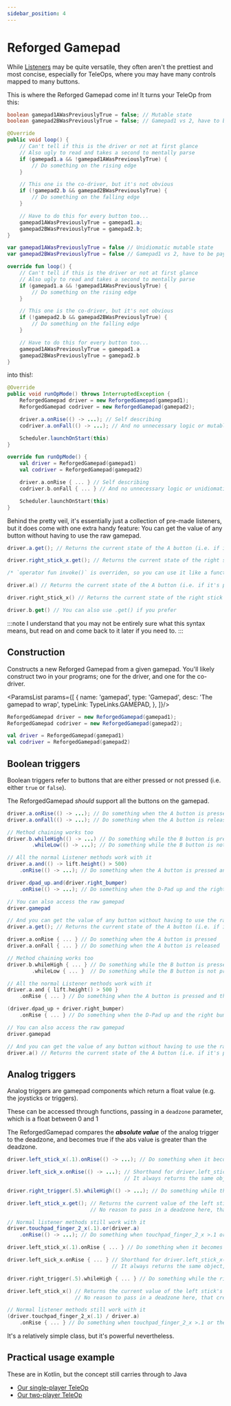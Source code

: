 ```yaml
---
sidebar_position: 4
---
```



# Reforged Gamepad

While [Listeners](./listeners) may be quite versatile, they often aren't the prettiest and most concise, especially for
TeleOps, where you may have many controls mapped to many buttons.

This is where the Reforged Gamepad come in! It turns your TeleOp from this:

<Tabs groupId="programming-language">
<TabItem value="java" label="Java">

  ```java
  boolean gamepad1AWasPreviouslyTrue = false; // Mutable state
  boolean gamepad2BWasPreviouslyTrue = false; // Gamepad1 vs 2, have to be paying attention!

  @Override
  public void loop() {
      // Can't tell if this is the driver or not at first glance
      // Also ugly to read and takes a second to mentally parse
      if (gamepad1.a && !gamepad1AWasPreviouslyTrue) {
          // Do something on the rising edge
      }

      // This one is the co-driver, but it's not obvious
      if (!gamepad2.b && gamepad2BWasPreviouslyTrue) {
          // Do something on the falling edge
      }

      // Have to do this for every button too...
      gamepad1AWasPreviouslyTrue = gamepad1.a;
      gamepad2BWasPreviouslyTrue = gamepad2.b;
  }
  ```

</TabItem>
<TabItem value="kt" label="Kotlin">

  ```kotlin
  var gamepad1AWasPreviouslyTrue = false // Unidiomatic mutable state
  var gamepad2BWasPreviouslyTrue = false // Gamepad1 vs 2, have to be paying attention!

  override fun loop() {
      // Can't tell if this is the driver or not at first glance
      // Also ugly to read and takes a second to mentally parse
      if (gamepad1.a && !gamepad1AWasPreviouslyTrue) {
          // Do something on the rising edge
      }

      // This one is the co-driver, but it's not obvious
      if (!gamepad2.b && gamepad2BWasPreviouslyTrue) {
          // Do something on the falling edge
      }

      // Have to do this for every button too...
      gamepad1AWasPreviouslyTrue = gamepad1.a
      gamepad2BWasPreviouslyTrue = gamepad2.b
  }
  ```

</TabItem>
</Tabs>

into this!:

<Tabs groupId="programming-language">
<TabItem value="java" label="Java">

  ```java title="(LinearOpMode btw)"
  @Override
  public void runOpMode() throws InterruptedException {
      ReforgedGamepad driver = new ReforgedGamepad(gamepad1);
      ReforgedGamepad codriver = new ReforgedGamepad(gamepad2);

      driver.a.onRise(() -> ...); // Self describing
      codriver.a.onFall(() -> ...); // And no unnecessary logic or mutable state

      Scheduler.launchOnStart(this)
  }
  ```

</TabItem>
<TabItem value="kt" label="Kotlin">

  ```kotlin title="(LinearOpMode btw)"
  override fun runOpMode() {
      val driver = ReforgedGamepad(gamepad1)
      val codriver = ReforgedGamepad(gamepad2)

      driver.a.onRise { ... } // Self describing
      codriver.b.onFall { ... } // And no unnecessary logic or unidiomatic mutable state

      Scheduler.launchOnStart(this)
  }
  ```

</TabItem>
</Tabs>

Behind the pretty veil, it's essentially just a collection of pre-made listeners, but it does come with one extra
handy feature: You can get the value of any button without having to use the raw gamepad.

<Tabs groupId="programming-language">
<TabItem value="java" label="Java">

  ```java
  driver.a.get(); // Returns the current state of the A button (i.e. if it's pressed or not)

  driver.right_stick_x.get(); // Returns the current state of the right stick's X axis
  ```

</TabItem>
<TabItem value="kt" label="Kotlin">

  ```kotlin
  /* `operator fun invoke()` is overriden, so you can use it like a function */

  driver.a() // Returns the current state of the A button (i.e. if it's pressed or not)

  driver.right_stick_x() // Returns the current state of the right stick's X axis

  driver.b.get() // You can also use .get() if you prefer
  ```

</TabItem>
</Tabs>

:::note
I understand that you may not be entirely sure what this syntax means, but read on and come back to it later if
you need to.
:::

## Construction

Constructs a new Reforged Gamepad from a given gamepad. You'll likely construct two in your programs; one for the
driver, and one for the co-driver.

<ParamsList params={[
  {
    name: 'gamepad',
    type: 'Gamepad',
    desc: 'The gamepad to wrap',
    typeLink: TypeLinks.GAMEPAD,
  },
]}/>

<Tabs groupId="programming-language">
<TabItem value="java" label="Java">

  ```java
  ReforgedGamepad driver = new ReforgedGamepad(gamepad1);
  ReforgedGamepad codriver = new ReforgedGamepad(gamepad2);
  ```

</TabItem>
<TabItem value="kt" label="Kotlin">

  ```kotlin
  val driver = ReforgedGamepad(gamepad1)
  val codriver = ReforgedGamepad(gamepad2)
  ```

</TabItem>
</Tabs>

## Boolean triggers

Boolean triggers refer to buttons that are either pressed or not pressed (i.e. either `true` or `false`).

The ReforgedGamepad *should* support all the buttons on the gamepad.

<Tabs groupId="programming-language">
<TabItem value="java" label="Java">

  ```java
  driver.a.onRise(() -> ...); // Do something when the A button is pressed
  driver.a.onFall(() -> ...); // Do something when the A button is released

  // Method chaining works too
  driver.b.whileHigh(() -> ...) // Do something while the B button is pressed
          .whileLow(() -> ...); // Do something while the B button is not pressed

  // All the normal Listener methods work with it
  driver.a.and(() -> lift.height() > 500)
      .onRise(() -> ...); // Do something when the A button is pressed and the lift is above 500

  driver.dpad_up.and(driver.right_bumper)
      .onRise(() -> ...); // Do something when the D-Pad up and the right bumper are pressed

  // You can also access the raw gamepad
  driver.gamepad

  // And you can get the value of any button without having to use the raw gamepad
  driver.a.get(); // Returns the current state of the A button (i.e. if it's pressed or not)
  ```

</TabItem>
<TabItem value="kt" label="Kotlin">

  ```kotlin
  driver.a.onRise { ... } // Do something when the A button is pressed
  driver.a.onFall { ... } // Do something when the A button is released

  // Method chaining works too
  driver.b.whileHigh { ... } // Do something while the B button is pressed
          .whileLow { ... }  // Do something while the B button is not pressed

  // All the normal Listener methods work with it
  driver.a.and { lift.height() > 500 }
      .onRise { ... } // Do something when the A button is pressed and the lift is above 500

  (driver.dpad_up + driver.right_bumper)
      .onRise { ... } // Do something when the D-Pad up and the right bumper are pressed

  // You can also access the raw gamepad
  driver.gamepad

  // And you can get the value of any button without having to use the raw gamepad
  driver.a() // Returns the current state of the A button (i.e. if it's pressed or not)
  ```

</TabItem>
</Tabs>

## Analog triggers

Analog triggers are gamepad components which return a float value (e.g. the joysticks or triggers).

These can be accessed through functions, passing in a `deadzone` parameter, which is a float between 0 and 1

The ReforgedGamepad compares the ***absolute value*** of the analog trigger to the deadzone, and becomes true
if the abs value is greater than the deadzone.

<Tabs groupId="programming-language">
<TabItem value="java" label="Java">

  ```java
  driver.left_stick_x(.1).onRise(() -> ...); // Do something when it becomes either >.1 or <-.1

  driver.left_sick_x.onRise(() -> ...); // Shorthand for driver.left_stick_x(.1).onRise(() -> ...);
                                        // It always returns the same object, it's mainly for convenience

  driver.right_trigger(.5).whileHigh(() -> ...); // Do something while the right trigger is pressed > halfway

  driver.left_stick_x.get(); // Returns the current value of the left stick's X axis (as a float)
                             // No reason to pass in a deadzone here, that creates an unnecessary object

  // Normal listener methods still work with it
  driver.touchpad_finger_2_x(.1).or(driver.a)
      .onRise(() -> ...); // Do something when touchpad_finger_2_x >.1 or the A button is pressed
  ```

</TabItem>
<TabItem value="kt" label="Kotlin">

  ```kotlin
  driver.left_stick_x(.1).onRise { ... } // Do something when it becomes either >.1 or <-.1

  driver.left_sick_x.onRise { ... } // Shorthand for driver.left_stick_x(.1).onRise { ... }
                                    // It always returns the same object, it's mainly for convenience

  driver.right_trigger(.5).whileHigh { ... } // Do something while the right trigger is pressed > halfway

  driver.left_stick_x() // Returns the current value of the left stick's X axis (as a float)
                        // No reason to pass in a deadzone here, that creates an unnecessary object

  // Normal listener methods still work with it
  (driver.touchpad_finger_2_x(.1) / driver.a)
      .onRise { ... } // Do something when touchpad_finger_2_x >.1 or the A button is pressed
  ```

</TabItem>
</Tabs>

It's a relatively simple class, but it's powerful nevertheless.

## Practical usage example

These are in Kotlin, but the concept still carries through to Java
 - [Our single-player TeleOp](https://github.com/RR-9527/robot-code-v2/blob/master/TeamCode/src/main/kotlin/org/firstinspires/ftc/teamcodekt/opmodes/teleop/RogueTestingOp.kt)
 - [Our two-player TeleOp](https://github.com/RR-9527/robot-code-v2/blob/master/TeamCode/src/main/kotlin/org/firstinspires/ftc/teamcodekt/opmodes/teleop/RogueCompOp.kt)
